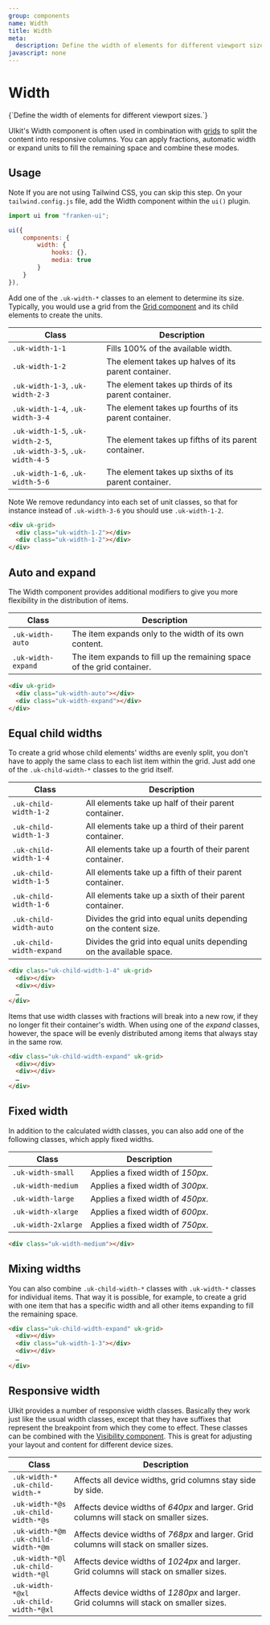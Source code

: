 ```yaml
---
group: components
name: Width
title: Width
meta:
  description: Define the width of elements for different viewport sizes.
javascript: none
---
```



# Width

<p class="uk-text-lead uk-paragraph">{`Define the width of elements for different viewport sizes.`}</p>

UIkit's Width component is often used in combination with [grids](/docs/grid) to split the content into responsive columns. You can apply fractions, automatic width or expand units to fill the remaining space and combine these modes.

## Usage

<span class="uk-label uk-label-primary">Note</span> If you are not using Tailwind
CSS, you can skip this step. On your `tailwind.config.js` file, add the Width component
within the `ui()` plugin.

```javascript
import ui from "franken-ui";

ui({
    components: {
        width: {
            hooks: {},
            media: true
        }
    }
}),
```

Add one of the `.uk-width-*` classes to an element to determine its size. Typically, you would use a grid from the [Grid component](/docs/grid) and its child elements to create the units.

| Class                                                                   | Description                                           |
| ----------------------------------------------------------------------- | ----------------------------------------------------- |
| `.uk-width-1-1`                                                         | Fills 100% of the available width.                    |
| `.uk-width-1-2`                                                         | The element takes up halves of its parent container.  |
| `.uk-width-1-3`, `.uk-width-2-3`                                        | The element takes up thirds of its parent container.  |
| `.uk-width-1-4`, `.uk-width-3-4`                                        | The element takes up fourths of its parent container. |
| `.uk-width-1-5`, `.uk-width-2-5`,<br />`.uk-width-3-5`, `.uk-width-4-5` | The element takes up fifths of its parent container.  |
| `.uk-width-1-6`, `.uk-width-5-6`                                        | The element takes up sixths of its parent container.  |

<span class="uk-label uk-label-primary">Note</span> We remove redundancy into each
set of unit classes, so that for instance instead of `.uk-width-3-6` you should use
`.uk-width-1-2`.

```html
<div uk-grid>
  <div class="uk-width-1-2"></div>
  <div class="uk-width-1-2"></div>
</div>
```

<Example component="width" index={0} />

## Auto and expand

The Width component provides additional modifiers to give you more flexibility in the distribution of items.

| Class              | Description                                                            |
| ------------------ | ---------------------------------------------------------------------- |
| `.uk-width-auto`   | The item expands only to the width of its own content.                 |
| `.uk-width-expand` | The item expands to fill up the remaining space of the grid container. |

```html
<div uk-grid>
  <div class="uk-width-auto"></div>
  <div class="uk-width-expand"></div>
</div>
```

<Example component="width" index={1} />

## Equal child widths

To create a grid whose child elements' widths are evenly split, you don't have to apply the same class to each list item within the grid. Just add one of the `.uk-child-width-*` classes to the grid itself.

| Class                    | Description                                                         |
| ------------------------ | ------------------------------------------------------------------- |
| `.uk-child-width-1-2`    | All elements take up half of their parent container.                |
| `.uk-child-width-1-3`    | All elements take up a third of their parent container.             |
| `.uk-child-width-1-4`    | All elements take up a fourth of their parent container.            |
| `.uk-child-width-1-5`    | All elements take up a fifth of their parent container.             |
| `.uk-child-width-1-6`    | All elements take up a sixth of their parent container.             |
| `.uk-child-width-auto`   | Divides the grid into equal units depending on the content size.    |
| `.uk-child-width-expand` | Divides the grid into equal units depending on the available space. |

```html
<div class="uk-child-width-1-4" uk-grid>
  <div></div>
  <div></div>
  …
</div>
```

<Example component="width" index={2} />

Items that use width classes with fractions will break into a new row, if they no longer fit their container's width. When using one of the _expand_ classes, however, the space will be evenly distributed among items that always stay in the same row.

```html
<div class="uk-child-width-expand" uk-grid>
  <div></div>
  <div></div>
  …
</div>
```

<Example component="width" index={3} />

## Fixed width

In addition to the calculated width classes, you can also add one of the following classes, which apply fixed widths.

| Class               | Description                       |
| ------------------- | --------------------------------- |
| `.uk-width-small`   | Applies a fixed width of _150px_. |
| `.uk-width-medium`  | Applies a fixed width of _300px_. |
| `.uk-width-large`   | Applies a fixed width of _450px_. |
| `.uk-width-xlarge`  | Applies a fixed width of _600px_. |
| `.uk-width-2xlarge` | Applies a fixed width of _750px_. |

```html
<div class="uk-width-medium"></div>
```

<Example component="width" index={4} />

## Mixing widths

You can also combine `.uk-child-width-*` classes with `.uk-width-*` classes for individual items. That way it is possible, for example, to create a grid with one item that has a specific width and all other items expanding to fill the remaining space.

```html
<div class="uk-child-width-expand" uk-grid>
  <div></div>
  <div class="uk-width-1-3"></div>
  <div></div>
  …
</div>
```

<Example component="width" index={5} />

## Responsive width

UIkit provides a number of responsive width classes. Basically they work just like the usual width classes, except that they have suffixes that represent the breakpoint from which they come to effect. These classes can be combined with the [Visibility component](/docs/visibility). This is great for adjusting your layout and content for different device sizes.

| Class                                         | Description                                                                             |
| --------------------------------------------- | --------------------------------------------------------------------------------------- |
| `.uk-width-*`<br /> `.uk-child-width-*`       | Affects all device widths, grid columns stay side by side.                              |
| `.uk-width-*@s`<br /> `.uk-child-width-*@s`   | Affects device widths of _640px_ and larger. Grid columns will stack on smaller sizes.  |
| `.uk-width-*@m`<br /> `.uk-child-width-*@m`   | Affects device widths of _768px_ and larger. Grid columns will stack on smaller sizes.  |
| `.uk-width-*@l`<br /> `.uk-child-width-*@l`   | Affects device widths of _1024px_ and larger. Grid columns will stack on smaller sizes. |
| `.uk-width-*@xl`<br /> `.uk-child-width-*@xl` | Affects device widths of _1280px_ and larger. Grid columns will stack on smaller sizes. |

<Example component="width" index={6} />
